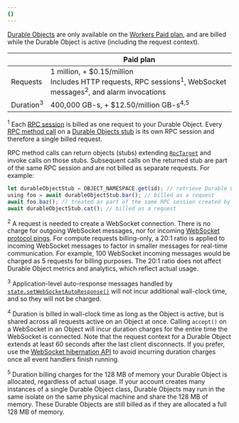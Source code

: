 ```yaml
---
{}
---
```



[Durable Objects](/durable-objects/) are only available on the [Workers Paid plan](/workers/platform/pricing/#workers), and are billed while the Durable Object is active (including the <GlossaryTooltip term="request context"> request context</GlossaryTooltip>).

|                      | Paid plan                                                                                                                               |
| -------------------- | --------------------------------------------------------------------------------------------------------------------------------------- |
| Requests             | 1 million, + $0.15/million<br/> Includes HTTP requests, RPC sessions<sup>1</sup>, WebSocket messages<sup>2</sup>, and alarm invocations |
| Duration<sup>3</sup> | 400,000 GB-s, + $12.50/million GB-s<sup>4,5</sup>                                                                                       |

<sup>1</sup> Each [RPC session](/workers/runtime-apis/rpc/lifecycle/) is billed as one request to your Durable Object. Every [RPC method call](/durable-objects/best-practices/create-durable-object-stubs-and-send-requests/) on a [Durable Objects stub](/durable-objects/) is its own RPC session and therefore a single billed request.

RPC method calls can return objects (stubs) extending [`RpcTarget`](/workers/runtime-apis/rpc/lifecycle/#lifetimes-memory-and-resource-management) and invoke calls on those stubs. Subsequent calls on the returned stub are part of the same RPC session and are not billed as separate requests. For example:

```js
let durableObjectStub = OBJECT_NAMESPACE.get(id); // retrieve Durable Object stub
using foo = await durableObjectStub.bar(); // billed as a request
await foo.baz(); // treated as part of the same RPC session created by calling bar(), not billed as a request
await durableObjectStub.cat(); // billed as a request
```

<sup>2</sup> A request is needed to create a WebSocket connection. There is no charge for outgoing WebSocket messages, nor for incoming [WebSocket protocol pings](https://www.rfc-editor.org/rfc/rfc6455#section-5.5.2). For compute requests billing-only, a 20:1 ratio is applied to incoming WebSocket messages to factor in smaller messages for real-time communication. For example, 100 WebSocket incoming messages would be charged as 5 requests for billing purposes. The 20:1 ratio does not affect Durable Object metrics and analytics, which reflect actual usage.

<sup>3</sup> Application-level auto-response messages handled by [`state.setWebSocketAutoResponse()`](/durable-objects/api/state/#setwebsocketautoresponse) will not incur additional wall-clock time, and so they will not be charged.

<sup>4</sup> Duration is billed in wall-clock time as long as the Object is active, but is shared across all requests active on an Object at once. Calling `accept()` on a WebSocket in an Object will incur duration charges for the entire time the WebSocket is connected. Note that the request context for a Durable Object extends at least 60 seconds after the last client disconnects. If you prefer, use the [WebSocket hibernation API](/durable-objects/best-practices/websockets/#websocket-hibernation-api) to avoid incurring duration charges once all event handlers finish running.

<sup>5</sup> Duration billing charges for the 128 MB of memory your Durable Object is allocated, regardless of actual usage. If your account creates many instances of a single Durable Object class, Durable Objects may run in the same isolate on the same physical machine and share the 128 MB of memory. These Durable Objects are still billed as if they are allocated a full 128 MB of memory.
